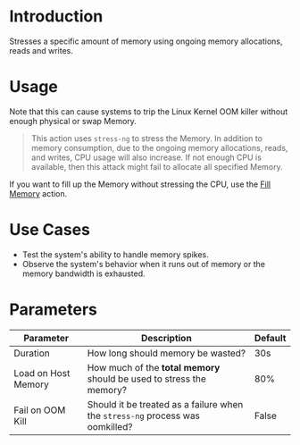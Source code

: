 # Introduction

Stresses a specific amount of memory using ongoing memory allocations, reads and writes.

# Usage

Note that this can cause systems to trip the Linux Kernel OOM killer without enough physical or swap Memory.

> This action uses `stress-ng` to stress the Memory. In addition to memory consumption, due to the ongoing memory allocations, reads, and writes, CPU usage will also increase.
> If not enough CPU is available, then this attack might fail to allocate all specified Memory.

If you want to fill up the Memory without stressing the CPU, use the [Fill Memory](/action/com.steadybit.extension_host.fill_mem) action.

# Use Cases

* Test the system's ability to handle memory spikes.
* Observe the system's behavior when it runs out of memory or the memory bandwidth is exhausted.

# Parameters

| Parameter           | Description                                                                   | Default |
|---------------------|-------------------------------------------------------------------------------|---------|
| Duration            | How long should memory be wasted?                                             | 30s     |
| Load on Host Memory | How much of the **total memory** should be used to stress the memory?         | 80%     |
| Fail on OOM Kill    | Should it be treated as a failure when the `stress-ng` process was oomkilled? | False   |
